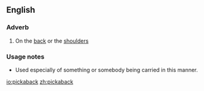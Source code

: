 ==English==

===Adverb===
{{en-adv|-}}

# On the [[back]] or the [[shoulder]]s

===Usage notes===
* Used especially of something or somebody being carried in this manner.

[[io:pickaback]]
[[zh:pickaback]]